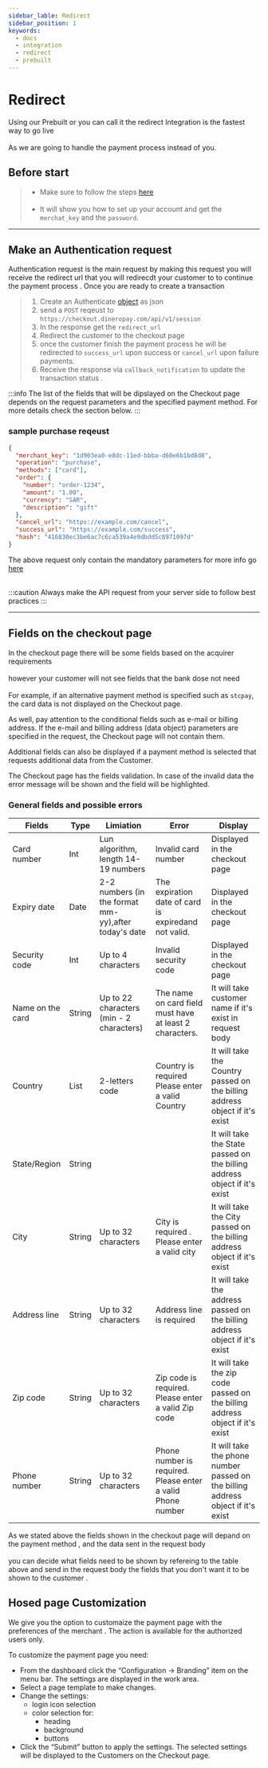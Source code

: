 ```yaml
---
sidebar_lable: Redirect
sidebar_position: 1
keywords:
  - docs
  - integration
  - redirect
  - prebuilt
---
```


# Redirect

Using our Prebuilt or you can call it the redirect Integration is the fastest way to go live <br></br>
As we are going to handle the payment process instead of you.

## Before start

> - Make sure to follow the steps <u>[here](../../get-started#making-your-first-payment-as-easy-as-following-the-below-steps)</u><br></br>
> - It will show you how to set up your account and get the `merchat_key` and the `password`.

---

## Make an Authentication request

Authentication request is the main request by making this request you will receive the redirect url that you will redirecdt your customer to to continue the payment process .
Once you are ready to create a transaction

> 1. Create an Authenticate <u>[object](../../api/gateway/authentication-request)</u> as json
> 2. send a `POST` reqeust to `https://checkout.dineropay.com/api/v1/session`
> 3. In the response get the `redirect_url`
> 4. Redirect the customer to the checkout page
> 5. once the customer finish the payment process he will be redirected to `success_url` upon success or `cancel_url` upon failure payments.
> 6. Receive the response via `callback_notification` to update the transaction status .

:::info
The list of the fields that will be dipslayed on the Checkout page depends on the request parameters and the specified payment method.
For more details check the section below.
:::

### sample purchase reqeust

```json
{
  "merchant_key": "1d903ea0-e8dc-11ed-bbba-d60e6b1bd8d8",
  "operation": "purchase",
  "methods": ["card"],
  "order": {
    "number": "order-1234",
    "amount": "1.00",
    "currency": "SAR",
    "description": "gift"
  },
  "cancel_url": "https://example.com/cancel",
  "success_url": "https://example.com/success",
  "hash": "416830ec3be6ac7c6ca539a4e9dbdd5c8971097d"
}
```

The above request only contain the mandatory parameters for more info go <u>[here](../../../api/gateway/authentication-request)</u> <br></br>

:::caution
Always make the API request from your server side to follow best practices
:::

---

## Fields on the checkout page

In the checkout page there will be some fields based on the acquirer requirements <br></br>
however your customer will not see fields that the bank dose not need <br></br>
For example, if an alternative payment method is specified such as `stcpay`, the card data is not displayed on the Checkout page.

As well, pay attention to the conditional fields such as e-mail or billing address. If the e-mail and billing address (data object) parameters are specified in the request, the Checkout page will not contain them.

Additional fields can also be displayed if a payment method is selected that requests additional data from the Customer.

The Checkout page has the fields validation. In case of the invalid data the error message will be shown and the field will be highlighted.

### General fields and possible errors

| Fields           | Type   | Limiation                                            | Error                                                       | Display                                                                          |
| ---------------- | ------ | ---------------------------------------------------- | ----------------------------------------------------------- | -------------------------------------------------------------------------------- |
| Card number      | Int    | Lun algorithm, length 14-19 numbers                  | Invalid card number                                         | Displayed in the checkout page                                                   |
| Expiry date      | Date   | 2-2 numbers (in the format mm-yy),after today's date | The expiration date of card is expiredand not valid.        | Displayed in the checkout page                                                   |
| Security code    | Int    | Up to 4 characters                                   | Invalid security code                                       | Displayed in the checkout page                                                   |
| Name on the card | String | Up to 22 characters (min - 2 characters)             | The name on card field must have at least 2 characters.     | It will take customer name if it's exist in request body                         |
| Country          | List   | 2-letters code                                       | Country is required Please enter a valid Country            | It will take the Country passed on the billing address object if it's exist      |
| State/Region     | String |                                                      |                                                             | It will take the State passed on the billing address object if it's exist        |
| City             | String | Up to 32 characters                                  | City is required . Please enter a valid city                | It will take the City passed on the billing address object if it's exist         |
| Address line     | String | Up to 32 characters                                  | Address line is required                                    | It will take the address passed on the billing address object if it's exist      |
| Zip code         | String | Up to 32 characters                                  | Zip code is required. Please enter a valid Zip code         | It will take the zip code passed on the billing address object if it's exist     |
| Phone number     | String | Up to 32 characters                                  | Phone number is required. Please enter a valid Phone number | It will take the phone number passed on the billing address object if it's exist |

As we stated above the fields shown in the checkout page will depand on the payment method , and the data sent in the request body <br></br>
you can decide what fields need to be shown by refereing to the table above and send in the request body the fields that you don't want it to be shown to the customer .

## Hosed page Customization

We give you the option to customaize the payment page with the preferences of the merchant .
The action is available for the authorized users only.

To customize the payment page you need:

- From the dashboard click the “Configuration → Branding” item on the menu bar. The settings are displayed in the work area.
- Select a page template to make changes.
- Change the settings:
  - login icon selection
  - color selection for:
    - heading
    - background
    - buttons
- Click the “Submit” button to apply the settings. The selected settings will be displayed to the Customers on the Checkout page.
